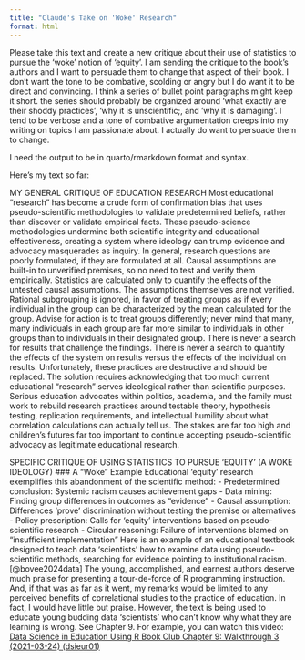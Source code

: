 ```yaml
---
title: "Claude's Take on 'Woke' Research"
format: html
---
```




Please take this text and create a new critique about their use of statistics to pursue the 'woke' notion of 'equity'.  I am sending the critique to the book's authors and I want to persuade them to change that aspect of their book.   I don't want the tone to be combative, scolding or angry but I do want it to be direct and convincing.  I think a series of bullet point paragraphs might keep it short.  the series should probably be organized around 'what exactly are their shoddy practices', 'why it is unscientific;, and 'why it is damaging'.  I tend to be verbose and a tone of combative argumentation creeps into my writing on topics I am passionate about.  I actually do want to persuade them to change.

I need the output to be in quarto/rmarkdown format and syntax.


Here's my text so far:

MY GENERAL CRITIQUE OF EDUCATION RESEARCH
Most educational "research" has become a crude form of confirmation bias that uses pseudo-scientific methodologies to validate predetermined beliefs, rather than discover or validate empirical facts. These pseudo-science methodologies undermine both scientific integrity and educational effectiveness, creating a system where ideology can trump evidence and advocacy masquerades as inquiry.
In general, research questions are poorly formulated, if they are formulated at all.  Causal assumptions are built-in to unverified premises, so no need to test and verify them empirically.  Statistics are calculated only to quantify the effects of the untested causal assumptions.  The assumptions themselves are not verified.  Rational subgrouping is ignored, in favor of treating groups as if every individual in the group can be characterized by the mean calculated for the group.
Advise for action is to treat groups differently; never mind that many, many individuals in each group are far more similar to individuals in other groups than to individuals in their designated group.  There is never a search for results that challenge the findings.  There is never a search to quantify the effects of the system on results versus the effects of the individual on results.
Unfortunately, these practices are destructive and should be replaced.
The solution requires acknowledging that too much current educational "research" serves ideological rather than scientific purposes. Serious education advocates within politics, academia, and the family must work to rebuild research practices around testable theory, hypothesis testing, replication requirements, and intellectual humility about what correlation calculations can actually tell us.
The stakes are far too high and children's futures far too important to continue accepting pseudo-scientific advocacy as legitimate educational research.


SPECIFIC CRITIQUE OF USING STATISTICS TO PURSUE 'EQUITY' (A WOKE IDEOLOGY)
### A "Woke" Example
Educational 'equity' research exemplifies this abandonment of the scientific method:
-   Predetermined conclusion: Systemic racism causes achievement gaps
-   Data mining: Finding group differences in outcomes as "evidence"
-   Causal assumption: Differences 'prove' discrimination without testing the premise or alternatives
-   Policy prescription: Calls for 'equity' interventions based on pseudo-scientific research
-   Circular reasoning: Failure of interventions blamed on "insufficient implementation"
Here is an example of an educational textbook designed to teach data 'scientists' how to examine data using pseudo-scientific methods, searching for evidence pointing to institutional racism. [@bovee2024data]
The young, accomplished, and earnest authors deserve much praise for presenting a tour-de-force of R programming instruction. And, if that was as far as it went, my remarks would be limited to any perceived benefits of correlational studies to the practice of education. In fact, I would have little but praise.
However, the text is being used to educate young budding data 'scientists' who can't know why what they are learning is wrong. See Chapter 9.  For example, you can watch this video: [Data Science in Education Using R Book Club Chapter 9: Walkthrough 3 (2021-03-24) (dsieur01)](https://www.youtube.com/watch?v=Z5KRaOgW0sk&list=PL3x6DOfs2NGgvd741DNAnn1MEitDJQP3c&index=7)


### 
